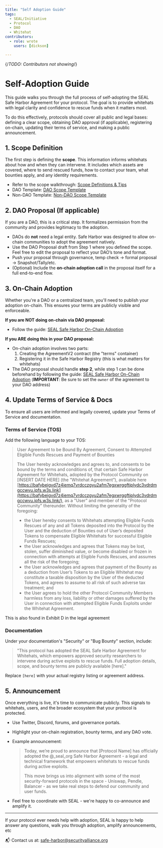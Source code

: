 ```yaml
---
title: "Self Adoption Guide"
tags:
  - SEAL/Initiative
  - Protocol
  - DAO
  - Whitehat
contributors:
  - role: wrote
    users: [dickson]

---
```

{/*TODO: Contributors not showing*/}

<TagProvider>
<TagFilter />

# Self-Adoption Guide

<TagList tags={frontmatter.tags} />
<AttributionList contributors={frontmatter.contributors} />

This guide walks you through the full process of self-adopting the SEAL Safe Harbor Agreement for your protocol. The goal is to provide whitehats with legal clarity and confidence to rescue funds when it matters most. 

To do this effectively, protocols should cover all public and legal bases: defining a clear scope, obtaining DAO approval (if applicable), registering on-chain, updating their terms of service, and making a public announcement.

## 1. Scope Definition

The first step is defining the **scope**. This information informs whitehats about how and when they can intervene. It includes which assets are covered, where to send rescued funds, how to contact your team, what bounties apply, and any identity requirements.

- Refer to the scope walkthrough: [Scope Definitions & Tips](/safe-harbor/scope-terms)
- DAO Template: [DAO Scope Template](https://docs.google.com/document/d/1zsyutbSpQrwkmEA_XicABoRkSR25IQr92tOPgZOixN4/edit)
- Non-DAO Template: [Non-DAO Scope Template](https://docs.google.com/document/d/1kcgeq2GmmuSHyMzbl0mlgRhMHag-av4B4TdLZFqdoSE/edit)

## 2. DAO Proposal (If applicable)

If you are a DAO, this is a critical step. It formalizes permission from the community and provides legitimacy to the adoption.

- DAOs do **not** need a legal entity. Safe Harbor was designed to allow on-chain communities to adopt the agreement natively.
- Use the DAO Proposal draft from Step 1 where you defined the scope. Feel free to edit the proposal to reflect your DAO’s tone and format.
- Push your proposal through governance, temp check → formal proposal → Snapshot/Tally/etc.
- (Optional) Include the **on-chain adoption call** in the proposal itself for a full end-to-end flow.

## 3. On-Chain Adoption

Whether you're a DAO or a centralized team, you'll need to publish your adoption on-chain. This ensures your terms are publicly visible and enforceable.

**If you are NOT doing on-chain via DAO proposal:**

- Follow the guide: [SEAL Safe Harbor On-Chain Adoption](/safe-harbor/on-chain-adoption-guide)

**If you ARE doing this in your DAO proposal:**

- On-chain adoption involves two parts:
    1. Creating the AgreementV2 contract (the "terms" container)
    2. Registering it in the Safe Harbor Registry (this is what matters for whitehats)
- The DAO proposal should handle **step 2**, while step 1 can be done beforehand by following the guide: [SEAL Safe Harbor On-Chain Adoption](/safe-harbor/on-chain-adoption-guide) (**IMPORTANT**: Be sure to set the `owner` of the agreement to your DAO address)

## 4. Update Terms of Service & Docs

To ensure all users are informed and legally covered, update your Terms of Service and documentation.

### Terms of Service (TOS)

Add the following language to your TOS:

> User Agreement to be Bound By Agreement, Consent to Attempted Eligible Funds Rescues and Payment of Bounties
> 
> 
> The User hereby acknowledges and agrees to, and consents to be bound by the terms and conditions of, that certain Safe Harbor Agreement for Whitehats, adopted by the Protocol Community on [INSERT DATE HERE] (the ”Whitehat Agreement”), available here [https://bafybeigvd7z4iemq7vrdcczgyu2afm7egxwrggftiplydc3vdrdmgccwvu.ipfs.w3s.link](https://bafybeigvd7z4iemq7vrdcczgyu2afm7egxwrggftiplydc3vdrdmgccwvu.ipfs.w3s.link/), as a "User" and member of the "Protocol Community" thereunder. Without limiting the generality of the foregoing:
> 
> - the User hereby consents to Whitehats attempting Eligible Funds Rescues of any and all Tokens deposited into the Protocol by the User and the deduction of Bounties out of User’s deposited Tokens to compensate Eligible Whitehats for successful Eligible Funds Rescues;
> - the User acknowledges and agrees that Tokens may be lost, stolen, suffer diminished value, or become disabled or frozen in connection with attempts at Eligible Funds Rescues, and assumes all the risk of the foregoing;
> - the User acknowledges and agrees that payment of the Bounty as a deduction from User’s Tokens to an Eligible Whitehat may constitute a taxable disposition by the User of the deducted Tokens, and agrees to assume to all risk of such adverse tax treatment; and
> - the User agrees to hold the other Protocol Community Members harmless from any loss, liability or other damages suffered by the User in connection with attempted Eligible Funds Exploits under the Whitehat Agreement.

This is also found in Exhibit D in the legal agreement

### Documentation

Under your documentation's "Security" or "Bug Bounty" section, include:

> "This protocol has adopted the SEAL Safe Harbor Agreement for Whitehats, which empowers approved security researchers to intervene during active exploits to rescue funds. Full adoption details, scope, and bounty terms are publicly available [here]."
> 

Replace `[here]` with your actual registry listing or agreement address.

## 5. Announcement

Once everything is live, it's time to communicate publicly. This signals to whitehats, users, and the broader ecosystem that your protocol is protected.

- Use Twitter, Discord, forums, and governance portals.
- Highlight your on-chain registration, bounty terms, and any DAO vote.
- Example announcement:
    
    > Today, we’re proud to announce that [Protocol Name] has officially adopted the @_seal_org Safe Harbor Agreement - a legal and technical framework that empowers whitehats to rescue funds during active exploits.
    > 
    > 
    > This move brings us into alignment with some of the most security-forward protocols in the space - Uniswap, Pendle, Balancer - as we take real steps to defend our community and user funds.
    > 
- Feel free to coordinate with SEAL - we're happy to co-announce and amplify it.

---

If your protocol ever needs help with adoption, SEAL is happy to help answer any questions, walk you through adoption, amplify announcements, etc

📬 Contact us at: [safe-harbor@securityalliance.org](mailto:safe-harbor@securityalliance.org)

</TagProvider>